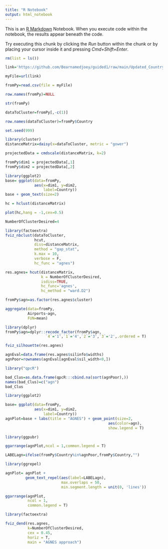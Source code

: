 ```yaml
---
title: "R Notebook"
output: html_notebook
---
```


This is an [R Markdown](http://rmarkdown.rstudio.com) Notebook. When you execute code within the notebook, the results appear beneath the code. 

Try executing this chunk by clicking the *Run* button within the chunk or by placing your cursor inside it and pressing *Cmd+Shift+Enter*. 

```r
rm(list = ls()) 
```

```r
link='https://github.com/Bearnamedjoey/guided1/raw/main/Updated_Country_Comparison.csv'
```

```r
myFile=url(link)
```

```r
fromPy=read.csv(file = myFile)
```

```r
row.names(fromPy)=NULL
```

```r
str(fromPy)
```

```r
dataToCluster=fromPy[,-c(1)]
```

```r
row.names(dataToCluster)=fromPy$Country
```

```r
set.seed(999)
```

```r
library(cluster)
distanceMatrix=daisy(x=dataToCluster, metric = "gower")
```

```r
projectedData = cmdscale(distanceMatrix, k=2)
```

```r
fromPy$dim1 = projectedData[,1]
fromPy$dim2 = projectedData[,2]
```

```r
library(ggplot2)
base= ggplot(data=fromPy,
             aes(x=dim1, y=dim2,
                 label=Country)) 
base + geom_text(size=2)
```
```r
hc = hclust(distanceMatrix)
```

```r
plot(hc,hang = -1,cex=0.5)
```
```r
NumberOfClusterDesired=4

library(factoextra)
fviz_nbclust(dataToCluster, 
             hcut,
             diss=distanceMatrix,
             method = "gap_stat",
             k.max = 10,
             verbose = F,
             hc_func = "agnes")
```
```r
res.agnes= hcut(distanceMatrix, 
                k = NumberOfClusterDesired,
                isdiss=TRUE,
                hc_func='agnes',
                hc_method = "ward.D2")
```

```r
fromPy$agn=as.factor(res.agnes$cluster)
```

```r
aggregate(data=fromPy,
          Airports~agn,
          FUN=mean)
```

```r
library(dplyr)
fromPy$agn=dplyr::recode_factor(fromPy$agn, 
                  `4`='1',`1`='4',`2`='3',`3`='2',.ordered = T)
```

```r
fviz_silhouette(res.agnes)
```
```r
agnEval=data.frame(res.agnes$silinfo$widths)
agnPoor=rownames(agnEval[agnEval$sil_width<0,])
```



```r
library("qpcR") 
```


```r
bad_Clus=as.data.frame(qpcR:::cbind.na(sort(agnPoor),))
names(bad_Clus)=c("agn")
bad_Clus
```

```r
library(ggplot2)
```


```r
base= ggplot(data=fromPy,
             aes(x=dim1, y=dim2,
                 label=Country)) 
agnPlot=base + labs(title = "AGNES") + geom_point(size=2,
                                              aes(color=agn),
                                              show.legend = T) 
```

```r
library(ggpubr)

ggarrange(agnPlot,ncol = 1,common.legend = T)
```

```r
LABELagn=ifelse(fromPy$Country%in%agnPoor,fromPy$Country,"")
```

```r
library(ggrepel)
```


```r
agnPlot= agnPlot + 
         geom_text_repel(aes(label=LABELagn),
                         max.overlaps = 50,
                         min.segment.length = unit(0, 'lines'))
```

```r
ggarrange(agnPlot, 
          ncol = 1,
          common.legend = T)

```

```r
library(factoextra)
```


```r
fviz_dend(res.agnes,
          k=NumberOfClusterDesired, 
          cex = 0.45, 
          horiz = T,
          main = "AGNES approach")
```

